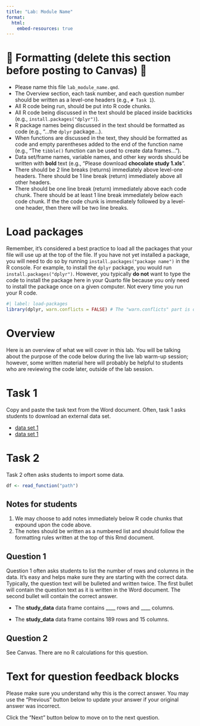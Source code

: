 ```yaml
---
title: "Lab: Module Name"
format:
  html:
    embed-resources: true
---
```


# 🛑 Formatting (delete this section before posting to Canvas) 🛑

* Please name this file `lab_module_name.qmd`.
* The Overview section, each task number, and each question number should be written as a level-one headers (e.g., `# Task 1`).
* All R code being run, should be put into R code chunks.
* All R code being discussed in the text should be placed inside backticks (e.g., `install.packages("dplyr")`).
* R package names being discussed in the text should be formatted as code (e.g., "...the `dplyr` package...). 
* When functions are discussed in the text, they should be formatted as code and empty parentheses added to the end of the function name (e.g., "The `tibble()` function can be used to create data frames…").
* Data set/frame names, variable names, and other key words should be written with **bold** text (e.g., "Please download **chocolate study 1.xls**".
* There should be 2 line breaks (returns) immediately above level-one headers. There should be 1 line break (return) immediately above all other headers.
* There should be one line break (return) immediately above each code chunk. There should be at least 1 line break immediately below each code chunk. If the the code chunk is immediately followed by a level-one header, then there will be two line breaks.


# Load packages

Remember, it's considered a best practice to load all the packages that your file will use up at the top of the file. If you have not yet installed a package, you will need to do so by running `install.packages("package name")` in the R console. For example, to install the `dplyr` package, you would run `install.packages("dplyr")`. However, you typically **do not** want to type the code to install the package here in your Quarto file because you only need to install the package once on a given computer. Not every time you run your R code.

```r
#| label: load-packages
library(dplyr, warn.conflicts = FALSE) # The "warn.conflicts" part is optional
```


# Overview

Here is an overview of what we will cover in this lab. You will be talking about the purpose of the code below during the live lab warm-up session; however, some written material here will probably be helpful to students who are reviewing the code later, outside of the lab session.  


# Task 1

Copy and paste the task text from the Word document. Often, task 1 asks students to download an external data set.

* [data set 1](link)   
* [data set 1](link)


# Task 2

Task 2 often asks students to import some data.

```r
df <- read_function("path")
```

## Notes for students

1. We may choose to add notes immediately below R code chunks that expound upon the code above.
2. The notes should be written as a numbered list and should follow the formatting rules written at the top of this Rmd document. 


## Question 1

Question 1 often asks students to list the number of rows and columns in the data. It's easy and helps make sure they are starting with the correct data. Typically, the question text will be bulleted and written twice. The first bullet will contain the question text as it is written in the Word document. The second bullet will contain the correct answer. 

* The **study_data** data frame contains ____ rows and ____ columns.

* The **study_data** data frame contains 189 rows and 15 columns.

## Question 2

See Canvas. There are no R calculations for this question.


# Text for question feedback blocks

Please make sure you understand why this is the correct answer. You may use the "Previous" button below to update your answer if your original answer was incorrect. 

Click the "Next" button below to move on to the next question. 


